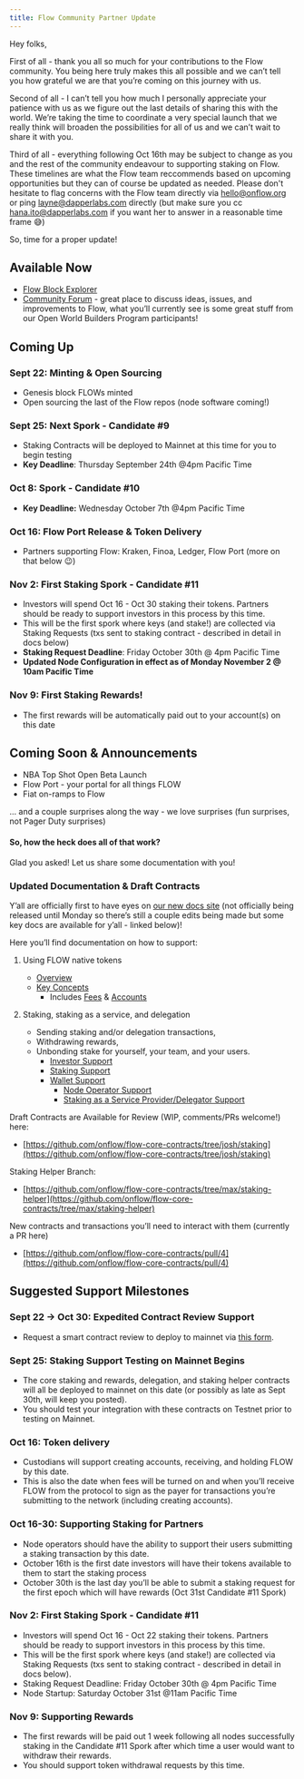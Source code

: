 ```yaml
---
title: Flow Community Partner Update
---
```


Hey folks,

First of all - thank you all so much for your contributions to the Flow community. You being here truly makes this all possible and we can’t tell you how grateful we are that you’re coming on this journey with us.

Second of all - I can’t tell you how much I personally appreciate your patience with us as we figure out the last details of sharing this with the world. We’re taking the time to coordinate a very special launch that we really think will broaden the possibilities for all of us and we can’t wait to share it with you.

Third of all - everything following Oct 16th may be subject to change as you and the rest of the community endeavour to supporting staking on Flow. These timelines are what the Flow team reccommends based on upcoming opportunities but they can of course be updated as needed. Please don't hesitate to flag concerns with the Flow team directly via hello@onflow.org or ping layne@dapperlabs.com directly (but make sure you cc hana.ito@dapperlabs.com if you want her to answer in a reasonable time frame 😅)

So, time for a proper update!

## Available Now

- [Flow Block Explorer](https://flow.bigdipper.live)
- [Community Forum](https://forum.onflow.org/) - great place to discuss ideas, issues, and improvements to Flow, what you’ll currently see is some great stuff from our Open World Builders Program participants!

## Coming Up

### Sept 22: Minting & Open Sourcing

- Genesis block FLOWs minted
- Open sourcing the last of the Flow repos (node software coming!)

### Sept 25: Next Spork - Candidate #9

- Staking Contracts will be deployed to Mainnet at this time for you to begin testing
- **Key Deadline**: Thursday September 24th @4pm Pacific Time

### Oct 8: Spork - Candidate #10

- **Key Deadline:** Wednesday October 7th @4pm Pacific Time

### Oct 16: Flow Port Release & Token Delivery

- Partners supporting Flow: Kraken, Finoa, Ledger, Flow Port (more on that below 😉)

### Nov 2: First Staking Spork - Candidate #11

- Investors will spend Oct 16 - Oct 30 staking their tokens. Partners should be ready to support investors in this process by this time.
- This will be the first spork where keys (and stake!) are collected via Staking Requests (txs sent to staking contract - described in detail in docs below)
- **Staking Request Deadline**: Friday October 30th @ 4pm Pacific Time
- **Updated Node Configuration in effect as of Monday November 2 @ 10am Pacific Time**

### Nov 9: First Staking Rewards!

- The first rewards will be automatically paid out to your account(s) on this date

## Coming Soon & Announcements

- NBA Top Shot Open Beta Launch
- Flow Port - your portal for all things FLOW
- Fiat on-ramps to Flow

… and a couple surprises along the way - we love surprises (fun surprises, not Pager Duty surprises)

#### So, how the heck does all of that work?

Glad you asked! Let us share some documentation with you!

### Updated Documentation & Draft Contracts

Y’all are officially first to have eyes on [our new docs site](https://docs.onflow.org) (not officially being released until Monday so there’s still a couple edits being made but some key docs are available for y’all - linked below)!

Here you’ll find documentation on how to support:

1. Using FLOW native tokens

   - [Overview](https://docs.onflow.org/token/)
   - [Key Concepts](https://docs.onflow.org/token/concepts/)
     - Includes [Fees](https://docs.onflow.org/token/concepts/#fees) & [Accounts](https://docs.onflow.org/token/concepts/#accounts)

2. Staking, staking as a service, and delegation
   - Sending staking and/or delegation transactions,
   - Withdrawing rewards,
   - Unbonding stake for yourself, your team, and your users.
     - [Investor Support](https://docs.onflow.org/token/investors/)
     - [Staking Support](https://docs.onflow.org/token/staking/)
     - [Wallet Support](https://docs.onflow.org/token/wallets/)
       - [Node Operator Support](https://docs.onflow.org/token/staking/node-operators/)
       - [Staking as a Service Provider/Delegator Support](https://docs.onflow.org/token/staking/staking-as-a-service/)

Draft Contracts are Available for Review (WIP, comments/PRs welcome!) here:

- [https://github.com/onflow/flow-core-contracts/tree/josh/staking](https://github.com/onflow/flow-core-contracts/tree/josh/staking)

Staking Helper Branch:

- [https://github.com/onflow/flow-core-contracts/tree/max/staking-helper](https://github.com/onflow/flow-core-contracts/tree/max/staking-helper)

New contracts and transactions you’ll need to interact with them (currently a PR here)

- [https://github.com/onflow/flow-core-contracts/pull/4](https://github.com/onflow/flow-core-contracts/pull/4)

## Suggested Support Milestones

### Sept 22 → Oct 30: Expedited Contract Review Support

- Request a smart contract review to deploy to mainnet via [this form](https://buildwithflow.typeform.com/to/EkfaboAx).

### Sept 25: Staking Support Testing on Mainnet Begins

- The core staking and rewards, delegation, and staking helper contracts will all be deployed to mainnet on this date (or possibly as late as Sept 30th, will keep you posted).
- You should test your integration with these contracts on Testnet prior to testing on Mainnet.

### Oct 16: Token delivery

- Custodians will support creating accounts, receiving, and holding FLOW by this date.
- This is also the date when fees will be turned on and when you’ll receive FLOW from the protocol to sign as the payer for transactions you’re submitting to the network (including creating accounts).

### Oct 16-30: Supporting Staking for Partners

- Node operators should have the ability to support their users submitting a staking transaction by this date.
- October 16th is the first date investors will have their tokens available to them to start the staking process
- October 30th is the last day you’ll be able to submit a staking request for the first epoch which will have rewards (Oct 31st Candidate #11 Spork)

### Nov 2: First Staking Spork - Candidate #11

- Investors will spend Oct 16 - Oct 22 staking their tokens. Partners should be ready to support investors in this process by this time.
- This will be the first spork where keys (and stake!) are collected via Staking Requests (txs sent to staking contract - described in detail in docs below).
- Staking Request Deadline: Friday October 30th @ 4pm Pacific Time
- Node Startup: Saturday October 31st @11am Pacific Time

### Nov 9: Supporting Rewards

- The first rewards will be paid out 1 week following all nodes successfully staking in the Candidate #11 Spork after which time a user would want to withdraw their rewards.
- You should support token withdrawal requests by this time.
